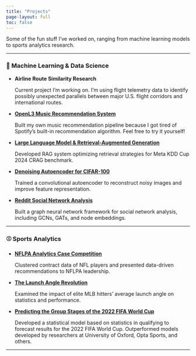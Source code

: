 ```yaml
---
title: "Projects"
page-layout: full
toc: false
---
```


Some of the fun stuff I've worked on, ranging from machine learning models to sports analytics research.  

---

### 🔢 Machine Learning & Data Science  
- **Airline Route Similarity Research**

    Current project I'm working on. I'm using flight telemetry data to identify possibly unexpected parallels between major U.S. flight corridors and international routes. 

- [**OpenL3 Music Recommendation System**](https://github.com/stevenluchen/openl3_recommender)

    Built my own music recommendation pipeline because I got tired of Spotify's built-in recommendation algorithm. Feel free to try it yourself! 

- [**Large Language Model & Retrieval-Augmented Generation**](https://github.com/stevenluchen/LLM-RAG)

    Developed RAG system optimizing retrieval strategies for Meta KDD Cup 2024 CRAG benchmark. 

- [**Denoising Autoencoder for CIFAR-100**](https://github.com/stevenluchen/denoising-autoencoder){target=_blank}  

    Trained a convolutional autoencoder to reconstruct noisy images and improve feature representation.  

- [**Reddit Social Network Analysis**](https://github.com/stevenluchen/reddit-social-network-analysis){target=_blank}

    Built a graph neural network framework for social network analysis, including GCNs, GATs, and node embeddings.
    
---
    
### ⚾ Sports Analytics 
- [**NFLPA Analytics Case Competition**](https://github.com/kevbaer/nflpa_24){target=_blank}

    Clustered contract data of NFL players and presented data-driven recommendations to NFLPA leadership. 
    
- [**The Launch Angle Revolution**](https://www.bruinsportsanalytics.com/post/launch-angle){target=_blank}

    Examined the impact of elite MLB hitters' average launch angle on statistics and performance. 
    
- [**Predicting the Group Stages of the 2022 FIFA World Cup**](https://www.bruinsportsanalytics.com/post/predicting_fifa_wc_2022){target=_blank}

    Developed a statistical model based on statistics in qualifying to forecast results for the 2022 FIFA World Cup. Outperformed models developed by researchers at University of Oxford, Opta Sports, and others. 
    
---